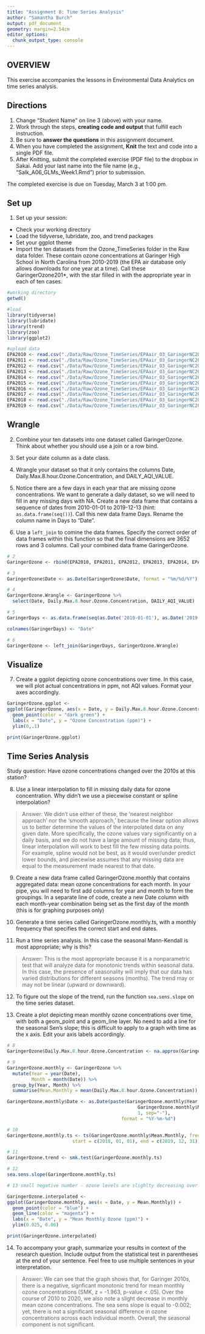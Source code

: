 ```yaml
---
title: "Assignment 8: Time Series Analysis"
author: "Samantha Burch"
output: pdf_document
geometry: margin=2.54cm
editor_options: 
  chunk_output_type: console
---
```


## OVERVIEW

This exercise accompanies the lessons in Environmental Data Analytics on time series analysis. 

## Directions
1. Change "Student Name" on line 3 (above) with your name.
3. Work through the steps, **creating code and output** that fulfill each instruction.
4. Be sure to **answer the questions** in this assignment document.
6. When you have completed the assignment, **Knit** the text and code into a single PDF file.
8. After Knitting, submit the completed exercise (PDF file) to the dropbox in Sakai. Add your last name into the file name (e.g., "Salk_A06_GLMs_Week1.Rmd") prior to submission.

The completed exercise is due on Tuesday, March 3 at 1:00 pm.

## Set up 
1. Set up your session:

* Check your working directory
* Load the tidyverse, lubridate, zoo, and trend packages
* Set your ggplot theme
* Import the ten datasets from the Ozone_TimeSeries folder in the Raw data folder. These contain ozone concentrations at Garinger High School in North Carolina from 2010-2019 (the EPA air database only allows downloads for one year at a time). Call these GaringerOzone201*, with the star filled in with the appropriate year in each of ten cases.

```r
#working directory
getwd()

#load
library(tidyverse)
library(lubridate)
library(trend)
library(zoo)
library(ggplot2)

#upload data
EPA2010 <- read.csv("./Data/Raw/Ozone_TimeSeries/EPAair_O3_GaringerNC2010_raw.csv")
EPA2011 <- read.csv("./Data/Raw/Ozone_TimeSeries/EPAair_O3_GaringerNC2011_raw.csv")
EPA2012 <- read.csv("./Data/Raw/Ozone_TimeSeries/EPAair_O3_GaringerNC2012_raw.csv")
EPA2013 <- read.csv("./Data/Raw/Ozone_TimeSeries/EPAair_O3_GaringerNC2013_raw.csv")
EPA2014 <- read.csv("./Data/Raw/Ozone_TimeSeries/EPAair_O3_GaringerNC2014_raw.csv")
EPA2015 <- read.csv("./Data/Raw/Ozone_TimeSeries/EPAair_O3_GaringerNC2015_raw.csv")
EPA2016 <- read.csv("./Data/Raw/Ozone_TimeSeries/EPAair_O3_GaringerNC2016_raw.csv")
EPA2017 <- read.csv("./Data/Raw/Ozone_TimeSeries/EPAair_O3_GaringerNC2017_raw.csv")
EPA2018 <- read.csv("./Data/Raw/Ozone_TimeSeries/EPAair_O3_GaringerNC2018_raw.csv")
EPA2019 <- read.csv("./Data/Raw/Ozone_TimeSeries/EPAair_O3_GaringerNC2019_raw.csv")

```

## Wrangle

2. Combine your ten datasets into one dataset called GaringerOzone. Think about whether you should use a join or a row bind. 

3. Set your date column as a date class.

4. Wrangle your dataset so that it only contains the columns Date, Daily.Max.8.hour.Ozone.Concentration, and DAILY_AQI_VALUE. 

5. Notice there are a few days in each year that are missing ozone concentrations. We want to generate a daily dataset, so we will need to fill in any missing days with NA. Create a new data frame that contains a sequence of dates from 2010-01-01 to 2019-12-13 (hint: `as.data.frame(seq())`). Call this new data frame Days. Rename the column name in Days to "Date".

6. Use a `left_join` to comine the data frames. Specify the correct order of data frames within this function so that the final dimensions are 3652 rows and 3 columns. Call your combined data frame GaringerOzone. 

```r
# 2 
GaringerOzone <- rbind(EPA2010, EPA2011, EPA2012, EPA2013, EPA2014, EPA2015, EPA2016, EPA2017, EPA2018, EPA2019)

# 3
GaringerOzone$Date <- as.Date(GaringerOzone$Date, format = "%m/%d/%Y")

# 4
GaringerOzone.Wrangle <- GaringerOzone %>%
  select(Date, Daily.Max.8.hour.Ozone.Concentration, DAILY_AQI_VALUE)

# 5
GaringerDays <- as.data.frame(seq(as.Date('2010-01-01'), as.Date('2019-12-31'), by = "days"), times = num_repeat)

colnames(GaringerDays) <- "Date"

# 6
GaringerOzone <- left_join(GaringerDays, GaringerOzone.Wrangle)

```

## Visualize

7. Create a ggplot depicting ozone concentrations over time. In this case, we will plot actual concentrations in ppm, not AQI values. Format your axes accordingly.

```r
GaringerOzone.ggplot <-
ggplot(GaringerOzone, aes(x = Date, y = Daily.Max.8.hour.Ozone.Concentration)) +
  geom_point(color = "dark green") +
  labs(x = "Date", y = "Ozone Concentration (ppm)") +
  ylim(0,.1)

print(GaringerOzone.ggplot)

```

## Time Series Analysis

Study question: Have ozone concentrations changed over the 2010s at this station? 

8. Use a linear interpolation to fill in missing daily data for ozone concentration. Why didn't we use a piecewise constant or spline interpolation?

> Answer: We didn't use either of these, the 'nearest neighbor approach' nor the 'smooth approach,' because the linear option allows us to better determine the values of the interpolated data on any given date. More specifically, the ozone values vary significantly on a daily basis, and we do not have a large amount of missing data; thus, linear interpolation will work to best fill the few missing data points. For example, spline would not be best, as it would over/under predict lower bounds, and piecewise assumes that any missing data are equal to the measurement made nearest to that date.

9. Create a new data frame called GaringerOzone.monthly that contains aggregated data: mean ozone concentrations for each month. In your pipe, you will need to first add columns for year and month to form the groupings. In a separate line of code, create a new Date column with each month-year combination being set as the first day of the month (this is for graphing purposes only)

10. Generate a time series called GaringerOzone.monthly.ts, with a monthly frequency that specifies the correct start and end dates. 

11. Run a time series analysis. In this case the seasonal Mann-Kendall is most appropriate; why is this?

> Answer: This is the most appropriate because it is a nonparametric test that will analyze data for monotonic trends within seasonal data. In this case, the presence of seasonality will imply that our data has varied distributions for different seasons (months). The trend may or may not be linear (upward or downward).

12. To figure out the slope of the trend, run the function `sea.sens.slope` on the time series dataset. 

13. Create a plot depicting mean monthly ozone concentrations over time, with both a geom_point and a geom_line layer. No need to add a line for the seasonal Sen's slope; this is difficult to apply to a graph with time as the x axis. Edit your axis labels accordingly.

```r
# 8
GaringerOzone$Daily.Max.8.hour.Ozone.Concentration <- na.approx(GaringerOzone$Daily.Max.8.hour.Ozone.Concentration) #this has NAs so basically this is adding approximate values for the NAs, os I shouldn't have NAs in the column 

# 9
GaringerOzone.monthly <- GaringerOzone %>%
  mutate(Year = year(Date), 
         Month = month(Date)) %>%
  group_by(Year, Month) %>%
  summarise(Mean.Monthly = mean(Daily.Max.8.hour.Ozone.Concentration))

GaringerOzone.monthly$Date <- as.Date(paste(GaringerOzone.monthly$Year, 
                                                GaringerOzone.monthly$Month, 
                                                1, sep="-"), 
                                          format = "%Y-%m-%d")

# 10
GaringerOzone.monthly.ts <- ts(GaringerOzone.monthly$Mean.Monthly, frequency = 12, 
                        start = c(2010, 01, 01), end = c(2019, 12, 31))

# 11
GaringerOzone.trend <- smk.test(GaringerOzone.monthly.ts) 

# 12
sea.sens.slope(GaringerOzone.monthly.ts)

# 13 small negative number - ozone levels are slighlty decreasing over the whole period

GaringerOzone.interpolated <-
ggplot(GaringerOzone.monthly, aes(x = Date, y = Mean.Monthly)) +
  geom_point(color = "blue") +
  geom_line(color = "magenta") +
  labs(x = "Date", y = "Mean Monthly Ozone (ppm)") +
  ylim(0.025, 0.06)

print(GaringerOzone.interpolated)

```

14. To accompany your graph, summarize your results in context of the research question. Include output from the statistical test in parentheses at the end of your sentence. Feel free to use multiple sentences in your interpretation.

> Answer: We can see that the graph shows that, for Garinger 2010s, there is a negative, signficant monotonic trend for mean monthly ozone concentrations (SMK, z = -1.963, p-value < .05). Over the course of 2010 to 2020, we also note a slight decrease in monthly mean ozone concentrations. The sea sens slope is equal to -0.002; yet, there is not a significant seasonal difference in ozone concentrations across each individual month. Overall, the seasonal component is not significant.
